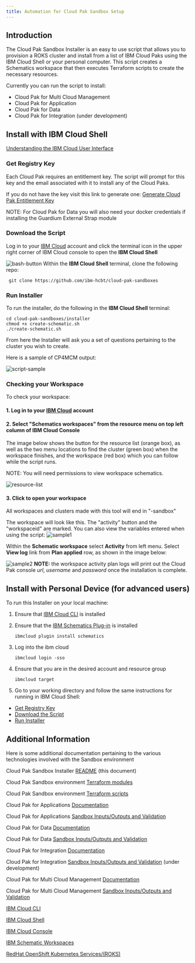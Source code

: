 ```yaml
---
title: Automation for Cloud Pak Sandbox Setup
---
```



<PageDescription>
</PageDescription>

## **Introduction**

The Cloud Pak Sandbox Installer is an easy to use script that allows you to provision a ROKS cluster and install from a list of IBM Cloud Paks using the IBM Cloud Shell or your personal computer. This script creates a Schematics workspace that then executes Terraform scripts to create the necessary resources.

Currently you can run the script to install:

- Cloud Pak for Multi Cloud Management
- Cloud Pak for Application
- Cloud Pak for Data
- Cloud Pak for Integration (under development)

## **Install with IBM Cloud Shell**

[Understanding the IBM Cloud User Interface](https://cloud.ibm.com/docs/overview?topic=overview-ui)

### Get Registry Key

Each Cloud Pak requires an entitlement key. The script will prompt for this key and the email associated with it to install any of the Cloud Paks.

If you do not have the key visit this link to generate one:
[Generate Cloud Pak Entitlement Key](https://myibm.ibm.com/products-services/containerlibrary)

NOTE: For Cloud Pak for Data you will also need your docker credentials if installing the Guardium External Strap module

### Download the Script

Log in to your [IBM Cloud](http://cloud.ibm.com) account and click the terminal icon in the upper right corner of IBM Cloud console to open the **IBM Cloud Shell** 

![bash-button](./images/bash-symbol.png)
Within the **IBM Cloud Shell** terminal, clone the following repo:

     git clone https://github.com/ibm-hcbt/cloud-pak-sandboxes

### Run Installer

To run the installer, do the following in the **IBM Cloud Shell** terminal:

    cd cloud-pak-sandboxes/installer
    chmod +x create-schematic.sh
    ./create-schematic.sh

From here the Installer will ask you a set of questions pertaining to the cluster you wish to create. 

Here is a sample of CP4MCM output:

![script-sample](./images/sample-script.png)

### Checking your Workspace

To check your workspace:

#### 1. Log in to your [IBM Cloud](http://cloud.ibm.com) account
#### 2. Select "Schematics workspaces" from the resource menu on top left column of IBM Cloud Console

The image below shows the button for the resource list (orange box), as well as the two menu locations to find the cluster (green box) when the workspace finishes, and the workspace (red box) which you can follow while the script runs. 

NOTE: You will need permissions to view workspace schematics.

![resource-list](./images/resource-list.png)

#### 3. Click to open your workspace
All workspaces and clusters made with this tool will end in "-sandbox"

The workspace will look like this. The "activity" button and the "workspaceid" are marked. You can also view the variables entered when using the script:
![sample1](./images/activity-location.png)

Within the **Schematic workspace** select **Activity** from left menu. Select **View log** link from **Plan applied** row, as shown in the image below:

![sample2](./images/activity-log.png)
**NOTE:** the workspace activity plan logs will print out the Cloud Pak console *url*, *username* and *password* once the installation is complete.

## **Install with Personal Device (for advanced users)**

To run this Installer on your local machine:

1. Ensure that [IBM Cloud CLI](https://cloud.ibm.com/docs/cli?topic=cli-install-ibmcloud-cli) is installed
   
2. Ensure that the [IBM Schematics Plug-in](https://cloud.ibm.com/docs/schematics?topic=schematics-setup-cli) is installed
   
   `ibmcloud plugin install schematics`
3. Log into the ibm cloud 
   
   `ibmcloud login -sso`
4. Ensure that you are in the desired account and resource group 
   
   `ibmcloud target`

5. Go to your working directory and follow the same instructions for running in IBM Cloud Shell:

- [Get Registry Key](#get-registry-key)
- [Download the Script](#download-the-script)
- [Run Installer](#run-installer)

## Additional Information

Here is some additional documentation pertaining to the various technologies involved with the Sandbox environment

Cloud Pak Sandbox Installer [README](https://github.com/ibm-hcbt/cloud-pak-sandboxes/blob/master/installer/README.md) (this document)

Cloud Pak Sandbox environment [Terraform modules](https://github.com/ibm-hcbt/terraform-ibm-cloud-pak)

Cloud Pak Sandbox environment [Terraform scripts](https://github.com/ibm-hcbt/cloud-pak-sandboxes/blob/master/terraform)

Cloud Pak for Applications [Documentation](https://www.ibm.com/cloud/cloud-pak-for-applications) 

Cloud Pak for Applications [Sandbox Inputs/Outputs and Validation](https://github.com/ibm-hcbt/cloud-pak-sandboxes/blob/master/terraform/cp4app/README.md) 

Cloud Pak for Data [Documentation](https://www.ibm.com/products/cloud-pak-for-data) 

Cloud Pak for Data [Sandbox Inputs/Outputs and Validation](https://github.com/ibm-hcbt/cloud-pak-sandboxes/blob/master/terraform/cp4data/README.md) 

Cloud Pak for Integration [Documentation](https://www.ibm.com/cloud/cloud-pak-for-integration) 

Cloud Pak for Integration [Sandbox Inputs/Outputs and Validation](https://github.com/ibm-hcbt/cloud-pak-sandboxes/blob/master/terraform/cp4int/README.md) (under development)

Cloud Pak for Multi Cloud Management [Documentation](https://www.ibm.com/cloud/cloud-pak-for-management) 

Cloud Pak for Multi Cloud Management [Sandbox Inputs/Outputs and Validation](https://github.com/ibm-hcbt/cloud-pak-sandboxes/blob/master/terraform/cp4mcm/README.md) 

[IBM Cloud CLI](https://cloud.ibm.com/docs/cli?topic=cli-install-ibmcloud-cli)

[IBM Cloud Shell](https://www.ibm.com/cloud/cloud-shell)

[IBM Cloud Console](https://cloud.ibm.com/docs/overview?topic=overview-ui)

[IBM Schematic Workspaces](http://github.com)

[RedHat OpenShift Kubernetes Services/(ROKS)](https://developer.ibm.com/recipes/tutorials/planning-redhat-openshift-deployment-on-ibm-cloud/)

